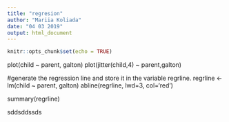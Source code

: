 ```yaml
---
title: "regresion"
author: "Mariia Koliada"
date: "04 03 2019"
output: html_document
---
```


```r
knitr::opts_chunk$set(echo = TRUE)
```

plot(child ~ parent, galton)
plot(jitter(child,4) ~ parent,galton)

#generate the regression line and store it in the variable regrline.
regrline <- lm(child ~ parent, galton)
abline(regrline, lwd=3, col='red')



summary(regrline)


sddsddssds
